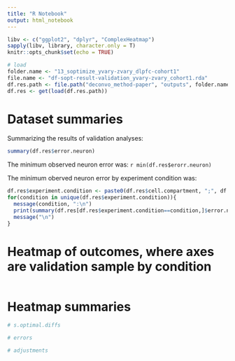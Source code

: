 ```yaml
---
title: "R Notebook"
output: html_notebook
---
```


```r
libv <- c("ggplot2", "dplyr", "ComplexHeatmap")
sapply(libv, library, character.only = T)
knitr::opts_chunk$set(echo = TRUE)

# load
folder.name <- "13_soptimize_yvary-zvary_dlpfc-cohort1"
file.name <- "df-sopt-result-validation_yvary-zvary_cohort1.rda"
df.res.path <- file.path("deconvo_method-paper", "outputs", folder.name, file.name)
df.res <- get(load(df.res.path))

```

# Dataset summaries

Summarizing the results of validation analyses:

```r
summary(df.res$error.neuron)
```

The minimum observed neuron error was: `r min(df.res$erorr.neuron)`

The minimum oberved neuron error by experiment condition was:

```r
df.res$experiment.condition <- paste0(df.res$cell.compartment, ";", df.res$library.type)
for(condition in unique(df.res$experiment.condition)){
  message(condition, ":\n")
  print(summary(df.res[df.res$experiment.condition==condition,]$error.neuron))
  message("\n")
}
```

# Heatmap of outcomes, where axes are validation sample by condition

```r

```


# Heatmap summaries

```r
# s.optimal.diffs

# errors

# adjustments

```
